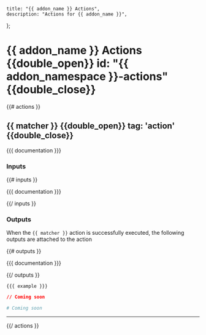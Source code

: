     title: "{{ addon_name }} Actions",
    description: "Actions for {{ addon_name }}",
};

# {{ addon_name }} Actions {{double_open}} id: "{{ addon_namespace }}-actions" {{double_close}}


{{# actions }}

## {{ matcher }} {{double_open}} tag: 'action' {{double_close}}

{{{ documentation }}}

### Inputs

<Properties>

{{# inputs }}

  <Property name="{{ name }}" type="{{ requirementStatus }}">
    {{{ documentation }}}
  </Property>

{{/ inputs }}

</Properties>

### Outputs

<Note>

When the `{{ matcher }}` action is successfully executed, the following outputs are attached to the action

</Note>

<Properties>

{{# outputs }}

  <Property name="{{ name }}">
    {{{ documentation }}}
  </Property>

{{/ outputs }}

</Properties>

<CodeGroup title="Example using {{ matcher }}">


```hcl {{double_open}} title: 'main.tx' {{double_close}}
{{{ example }}}
```


```json {{double_open}} title: 'main.json' {{double_close}}
// Coming soon
```

```yaml {{double_open}} title: 'main.yaml' {{double_close}}
# Coming soon
```

</CodeGroup>

---

{{/ actions }}